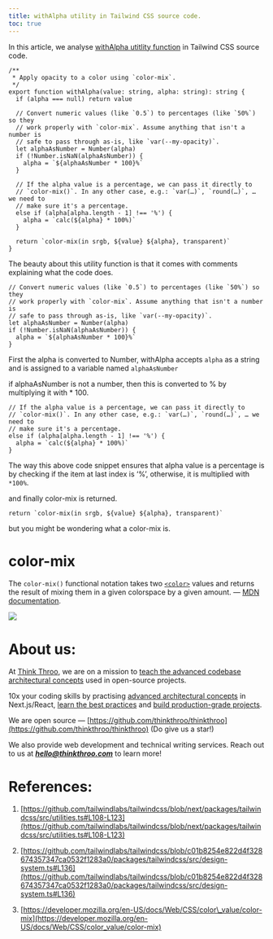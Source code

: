 ```yaml
---
title: withAlpha utility in Tailwind CSS source code.
toc: true
---
```


In this article, we analyse [withAlpha utitlity function](https://github.com/tailwindlabs/tailwindcss/blob/next/packages/tailwindcss/src/utilities.ts#L108-L123) in Tailwind CSS source code.

```plaintext
/**
 * Apply opacity to a color using `color-mix`.
 */
export function withAlpha(value: string, alpha: string): string {
  if (alpha === null) return value

  // Convert numeric values (like `0.5`) to percentages (like `50%`) so they
  // work properly with `color-mix`. Assume anything that isn't a number is
  // safe to pass through as-is, like `var(--my-opacity)`.
  let alphaAsNumber = Number(alpha)
  if (!Number.isNaN(alphaAsNumber)) {
    alpha = `${alphaAsNumber * 100}%`
  }

  // If the alpha value is a percentage, we can pass it directly to
  // `color-mix()`. In any other case, e.g.: `var(…)`, `round(…)`, … we need to
  // make sure it's a percentage.
  else if (alpha[alpha.length - 1] !== '%') {
    alpha = `calc(${alpha} * 100%)`
  }

  return `color-mix(in srgb, ${value} ${alpha}, transparent)`
}
```

The beauty about this utility function is that it comes with comments explaining what the code does.

```plaintext
// Convert numeric values (like `0.5`) to percentages (like `50%`) so they
// work properly with `color-mix`. Assume anything that isn't a number is
// safe to pass through as-is, like `var(--my-opacity)`.
let alphaAsNumber = Number(alpha)
if (!Number.isNaN(alphaAsNumber)) {
  alpha = `${alphaAsNumber * 100}%`
}
```

First the alpha is converted to Number, withAlpha accepts `alpha` as a string and is assigned to a variable named `alphaAsNumber`

if alphaAsNumber is not a number, then this is converted to % by multiplying it with \* 100.

```plaintext
// If the alpha value is a percentage, we can pass it directly to
// `color-mix()`. In any other case, e.g.: `var(…)`, `round(…)`, … we need to
// make sure it's a percentage.
else if (alpha[alpha.length - 1] !== '%') {
  alpha = `calc(${alpha} * 100%)`
}
```

The way this above code snippet ensures that alpha value is a percentage is by checking if the item at last index is ‘%’, otherwise, it is multiplied with `*100%`.

and finally color-mix is returned.

```plaintext
return `color-mix(in srgb, ${value} ${alpha}, transparent)`
```

but you might be wondering what a color-mix is.

# **color-mix**

The `color-mix()` functional notation takes two [`<color>`](https://developer.mozilla.org/en-US/docs/Web/CSS/color_value) values and returns the result of mixing them in a given colorspace by a given amount. — [MDN documentation](https://developer.mozilla.org/en-US/docs/Web/CSS/color_value/color-mix).

![](https://miro.medium.com/v2/resize:fit:875/1*TOWU7KHZMiOGjWdnSs5rfA.png)

# **About us:**

At [Think Throo](https://thinkthroo.com/), we are on a mission to [teach the advanced codebase architectural concepts](https://app.thinkthroo.com/architecture) used in open-source projects.

10x your coding skills by practising [advanced architectural concepts](https://app.thinkthroo.com/architecture) in Next.js/React, [learn the best practices](https://app.thinkthroo.com/best-practices) and [build production-grade projects](https://app.thinkthroo.com/production-grade-projects).

We are open source — [https://github.com/thinkthroo/thinkthroo](https://github.com/thinkthroo/thinkthroo) (Do give us a star!)

We also provide web development and technical writing services. Reach out to us at ***hello@thinkthroo.com*** to learn more!

# **References:**

1. [https://github.com/tailwindlabs/tailwindcss/blob/next/packages/tailwindcss/src/utilities.ts#L108-L123](https://github.com/tailwindlabs/tailwindcss/blob/next/packages/tailwindcss/src/utilities.ts#L108-L123)
    
2. [https://github.com/tailwindlabs/tailwindcss/blob/c01b8254e822d4f328674357347ca0532f1283a0/packages/tailwindcss/src/design-system.ts#L136](https://github.com/tailwindlabs/tailwindcss/blob/c01b8254e822d4f328674357347ca0532f1283a0/packages/tailwindcss/src/design-system.ts#L136)
    
3. [https://developer.mozilla.org/en-US/docs/Web/CSS/color\_value/color-mix](https://developer.mozilla.org/en-US/docs/Web/CSS/color_value/color-mix)
    

[  
](https://medium.com/tag/javascript?source=post_page-----c5a27f64f689--------------------------------)
